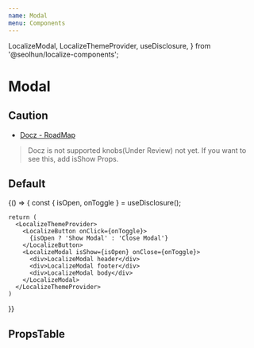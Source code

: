 ```yaml
---
name: Modal
menu: Components
---
```


  LocalizeModal,
  LocalizeThemeProvider,
  useDisclosure,
} from '@seolhun/localize-components';

# Modal

## Caution
- [Docz - RoadMap](http://feedback.docz.site/roadmap?sort=trending)

> Docz is not supported knobs(Under Review) not yet. If you want to see this, add isShow Props.

## Default

<Playground>
  {() => {
    const { isOpen, onToggle } = useDisclosure();

    return (
      <LocalizeThemeProvider>
        <LocalizeButton onClick={onToggle}>
          {isOpen ? 'Show Modal' : 'Close Modal'}
        </LocalizeButton>
        <LocalizeModal isShow={isOpen} onClose={onToggle}>
          <div>LocalizeModal header</div>
          <div>LocalizeModal footer</div>
          <div>LocalizeModal body</div>
        </LocalizeModal>
      </LocalizeThemeProvider>
    )
  }}
</Playground>

## PropsTable

<Props of={LocalizeModal} />
